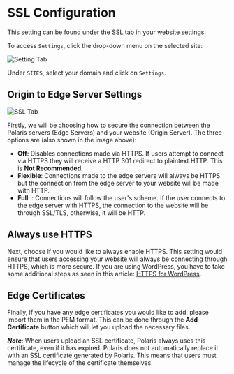 # SSL Configuration

This setting can be found under the SSL tab in your website settings.

To access `Settings`, click the drop-down menu on the selected site:

![Setting Tab](/img/security-center/overview/settings-tab.png)

Under `SITES`, select your domain and click on `Settings`.

## Origin to Edge Server Settings

![SSL Tab](/img/security-center/ssl/ssl-tab.png)

Firstly, we will be choosing how to secure the connection between the Polaris servers (Edge
Servers) and your website (Origin Server). The three options are (also shown in the image
above):

-	**Off**: Disables connections made via HTTPS. If users attempt to connect via HTTPS they
will receive a HTTP 301 redirect to plaintext HTTP. This is **Not Recommended**.
-	**Flexible**: Connections made to the edge servers will always be HTTPS but the connection
from the edge server to your website will be made with HTTP.
-	**Full**: : Connections will follow the user's scheme. If the user connects to the edge server
with HTTPS, the connection to the website will be through SSL/TLS, otherwise, it will be
HTTP.

## Always use HTTPS

Next, choose if you would like to always enable HTTPS. This setting would ensure that users
accessing your website will always be connecting through HTTPS, which is more secure. If you
are using WordPress, you have to take some additional steps as seen in this article: [HTTPS for WordPress](https://make.wordpress.org/support/user-manual/web-publishing/https-for-wordpress/).

## Edge Certificates

Finally, if you have any edge certificates you would like to add, please import them in the PEM
format. This can be done through the **Add Certificate** button which will let you upload the
necessary files.


***Note***: When users upload an SSL certificate, Polaris always uses this certificate, even if it has expired. Polaris does not automatically replace it with an SSL certificate generated by Polaris. This means that users must manage the lifecycle of the certificate themselves.
